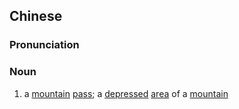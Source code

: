 {{also|山坞}}
==Chinese==
{{zh-forms|s=山坞}}

===Pronunciation===
{{zh-pron
|m=shānwù
|cat=n
}}

===Noun===
{{zh-noun}}

# {{lb|zh|literary}} a [[mountain]] [[pass]]; a [[depressed]] [[area]] of a [[mountain]]